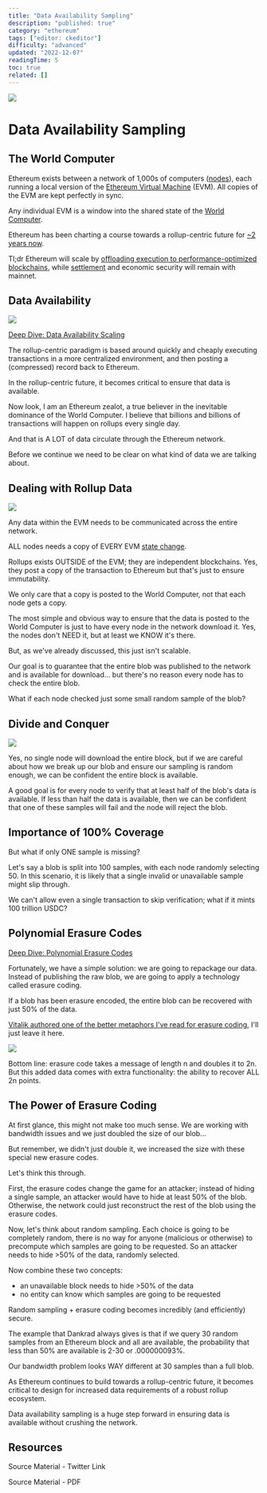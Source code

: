 ```yaml
---
title: "Data Availability Sampling"
description: "published: true"
category: "ethereum"
tags: ["editor: ckeditor"]
difficulty: "advanced"
updated: "2022-12-07"
readingTime: 5
toc: true
related: []
---
```


![](/images/data-availability-sampling-1.jpeg)

# Data Availability Sampling

## The World Computer

Ethereum exists between a network of 1,000s of computers ([nodes](https://inevitableeth.com/home/ethereum/node)), each running a local version of the [Ethereum Virtual Machine](https://inevitableeth.com/home/ethereum/evm) (EVM). All copies of the EVM are kept perfectly in sync. 

Any individual EVM is a window into the shared state of the [World Computer](https://inevitableeth.com/home/ethereum/world-computer).

Ethereum has been charting a course towards a rollup-centric future for [~2 years now](https://ethereum-magicians.org/t/a-rollup-centric-ethereum-roadmap/4698). 

Tl;dr Ethereum will scale by [offloading execution to performance-optimized blockchains](https://inevitableeth.com/home/ethereum/execution), while [settlement](https://inevitableeth.com/home/concepts/settlement) and economic security will remain with mainnet.

## Data Availability

![](/images/data-availability-sampling-2.jpeg)

[Deep Dive: Data Availability Scaling](/ethereum/data-availability-bottleneck)

The rollup-centric paradigm is based around quickly and cheaply executing transactions in a more centralized environment, and then posting a (compressed) record back to Ethereum.

In the rollup-centric future, it becomes critical to ensure that data is available.

Now look, I am an Ethereum zealot, a true believer in the inevitable dominance of the World Computer. I believe that billions and billions of transactions will happen on rollups every single day.

And that is A LOT of data circulate through the Ethereum network.

Before we continue we need to be clear on what kind of data we are talking about.

## Dealing with Rollup Data

![](/images/data-availability-sampling-3.jpeg)

Any data within the EVM needs to be communicated across the entire network. 

ALL nodes needs a copy of EVERY EVM [state change](/ethereum/state-machine).

Rollups exists OUTSIDE of the EVM; they are independent blockchains. Yes, they post a copy of the transaction to Ethereum but that's just to ensure immutability.

We only care that a copy is posted to the World Computer, not that each node gets a copy.

The most simple and obvious way to ensure that the data is posted to the World Computer is just to have every node in the network download it. Yes, the nodes don't NEED it, but at least we KNOW it's there. 

But, as we've already discussed, this just isn't scalable.

Our goal is to guarantee that the entire blob was published to the network and is available for download... but there's no reason every node has to check the entire blob. 

What if each node checked just some small random sample of the blob?

## Divide and Conquer

![](/images/data-availability-sampling-4.jpeg)

Yes, no single node will download the entire block, but if we are careful about how we break up our blob and ensure our sampling is random enough, we can be confident the entire block is available.

A good goal is for every node to verify that at least half of the blob's data is available. If less than half the data is available, then we can be confident that one of these samples will fail and the node will reject the blob. 

## Importance of 100% Coverage

But what if only ONE sample is missing?

Let's say a blob is split into 100 samples, with each node randomly selecting 50. In this scenario, it is likely that a single invalid or unavailable sample might slip through.

We can't allow even a single transaction to skip verification; what if it mints 100 trillion USDC?

## Polynomial Erasure Codes

[Deep Dive: Polynomial Erasure Codes](/concepts/erasure-code)

Fortunately, we have a simple solution: we are going to repackage our data. Instead of publishing the raw blob, we are going to apply a technology called erasure coding. 

If a blob has been erasure encoded, the entire blob can be recovered with just 50% of the data.

[Vitalik authored one of the better metaphors I've read for erasure coding](https://hackmd.io/@vbuterin/sharding_proposal), I'll just leave it here. 

![](/images/data-availability-sampling-5.jpeg)

Bottom line: erasure code takes a message of length n and doubles it to 2n. But this added data comes with extra functionality: the ability to recover ALL 2n points.

## The Power of Erasure Coding

At first glance, this might not make too much sense. We are working with bandwidth issues and we just doubled the size of our blob... 

But remember, we didn't just double it, we increased the size with these special new erasure codes. 

Let's think this through.

First, the erasure codes change the game for an attacker; instead of hiding a single sample, an attacker would have to hide at least 50% of the blob. Otherwise, the network could just reconstruct the rest of the blob using the erasure codes.

Now, let's think about random sampling. Each choice is going to be completely random, there is no way for anyone (malicious or otherwise) to precompute which samples are going to be requested. So an attacker needs to hide >50% of the data, randomly selected.

Now combine these two concepts: 

*   an unavailable block needs to hide >50% of the data 
*   no entity can know which samples are going to be requested 

Random sampling + erasure coding becomes incredibly (and efficiently) secure.

The example that Dankrad always gives is that if we query 30 random samples from an Ethereum block and all are available, the probability that less than 50% are available is 2\-30 or .000000093%.

Our bandwidth problem looks WAY different at 30 samples than a full blob.

As Ethereum continues to build towards a rollup-centric future, it becomes critical to design for increased data requirements of a robust rollup ecosystem.

Data availability sampling is a huge step forward in ensuring data is available without crushing the network.

## Resources

Source Material - Twitter Link

Source Material - PDF
